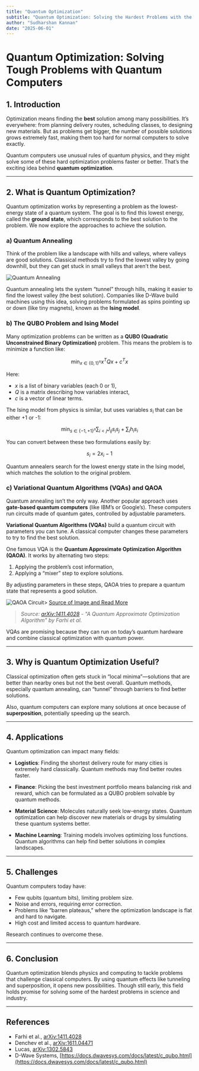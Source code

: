 ```yaml
---
title: "Quantum Optimization"
subtitle: "Quantum Optimization: Solving the Hardest Problems with the Weirdest Tools(medium)"
author: "Sudharshan Kannan"
date: "2025-06-01"
---
```


# Quantum Optimization: Solving Tough Problems with Quantum Computers

## 1. Introduction

Optimization means finding the **best** solution among many possibilities. It’s everywhere: from planning delivery routes, scheduling classes, to designing new materials. But as problems get bigger, the number of possible solutions grows extremely fast, making them too hard for normal computers to solve exactly.

Quantum computers use unusual rules of quantum physics, and they might solve some of these hard optimization problems faster or better. That’s the exciting idea behind **quantum optimization**.

---

## 2. What is Quantum Optimization?

Quantum optimization works by representing a problem as the lowest-energy state of a quantum system. The goal is to find this lowest energy, called the **ground state**, which corresponds to the best solution to the problem. We now explore the approaches to achieve the solution.

### a) Quantum Annealing

Think of the problem like a landscape with hills and valleys, where valleys are good solutions. Classical methods try to find the lowest valley by going downhill, but they can get stuck in small valleys that aren’t the best.

![Quantum Annealing](/posts/assets/entries/qoptimization/Quantum_Annealing.png)


Quantum annealing lets the system “tunnel” through hills, making it easier to find the lowest valley (the best solution). Companies like D-Wave build machines using this idea, solving problems formulated as spins pointing up or down (like tiny magnets), known as the **Ising model**.

### b) The QUBO Problem and Ising Model

Many optimization problems can be written as a **QUBO (Quadratic Unconstrained Binary Optimization)** problem. This means the problem is to minimize a function like:

$$
\min_{x \in \{0,1\}^n} x^T Q x + c^T x
$$

Here:

- $x$ is a list of binary variables (each 0 or 1),
- $Q$ is a matrix describing how variables interact,
- $c$ is a vector of linear terms.

The Ising model from physics is similar, but uses variables $s_i$ that can be either +1 or -1:

$$
\min_{s \in \{-1, +1\}^n} \sum_{i < j} J_{ij} s_i s_j + \sum_i h_i s_i
$$

You can convert between these two formulations easily by:

$$
s_i = 2 x_i - 1
$$

Quantum annealers search for the lowest energy state in the Ising model, which matches the solution to the original problem.

### c) Variational Quantum Algorithms (VQAs) and QAOA

Quantum annealing isn’t the only way. Another popular approach uses **gate-based quantum computers** (like IBM’s or Google’s). These computers run circuits made of quantum gates, controlled by adjustable parameters.

**Variational Quantum Algorithms (VQAs)** build a quantum circuit with parameters you can tune. A classical computer changes these parameters to try to find the best solution.

One famous VQA is the **Quantum Approximate Optimization Algorithm (QAOA)**. It works by alternating two steps:

1. Applying the problem’s cost information,
2. Applying a “mixer” step to explore solutions.

By adjusting parameters in these steps, QAOA tries to prepare a quantum state that represents a good solution.

![QAOA Circuit](https://quantumai.google/cirq/experiments/qaoa/images/qaoa_circuit.png)> [Source of Image and Read More](https://quantumai.google/cirq/experiments/qaoa/example_problems)

> _Source: [arXiv:1411.4028](https://arxiv.org/abs/1411.4028) - "A Quantum Approximate Optimization Algorithm" by Farhi et al._

VQAs are promising because they can run on today’s quantum hardware and combine classical optimization with quantum power.

---

## 3. Why is Quantum Optimization Useful?

Classical optimization often gets stuck in “local minima”—solutions that are better than nearby ones but not the best overall. Quantum methods, especially quantum annealing, can “tunnel” through barriers to find better solutions.

Also, quantum computers can explore many solutions at once because of **superposition**, potentially speeding up the search.

---

## 4. Applications

Quantum optimization can impact many fields:

- **Logistics**: Finding the shortest delivery route for many cities is extremely hard classically. Quantum methods may find better routes faster.
- **Finance**: Picking the best investment portfolio means balancing risk and reward, which can be formulated as a QUBO problem solvable by quantum methods.

- **Material Science**: Molecules naturally seek low-energy states. Quantum optimization can help discover new materials or drugs by simulating these quantum systems better.

- **Machine Learning**: Training models involves optimizing loss functions. Quantum algorithms can help find better solutions in complex landscapes.

---

## 5. Challenges

Quantum computers today have:

- Few qubits (quantum bits), limiting problem size.
- Noise and errors, requiring error correction.
- Problems like “barren plateaus,” where the optimization landscape is flat and hard to navigate.
- High cost and limited access to quantum hardware.

Research continues to overcome these.

---

## 6. Conclusion

Quantum optimization blends physics and computing to tackle problems that challenge classical computers. By using quantum effects like tunneling and superposition, it opens new possibilities. Though still early, this field holds promise for solving some of the hardest problems in science and industry.

---

## References

- Farhi et al., [arXiv:1411.4028](https://arxiv.org/abs/1411.4028)
- Denchev et al., [arXiv:1611.04471](https://arxiv.org/abs/1611.04471)
- Lucas, [arXiv:1302.5843](https://arxiv.org/abs/1302.5843)
- D-Wave Systems, [https://docs.dwavesys.com/docs/latest/c_qubo.html](https://docs.dwavesys.com/docs/latest/c_qubo.html)
